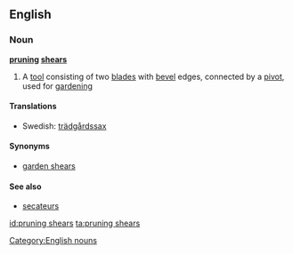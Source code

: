 ==English==
===Noun===
'''[[pruning]] [[shears]]'''
#{{plurale tantum}} A [[tool]] consisting of two [[blade]]s with [[bevel]] edges, connected by a [[pivot]], used for [[gardening]]

====Translations====
{{trans-top|a tool}}
{{trans-mid}}
*Swedish: [[trädgårdssax]] {{c}}
{{trans-bottom}}

[[Category:English nouns]]

====Synonyms====
*[[garden shears]]

====See also====
*[[secateurs]]

[[id:pruning shears]]
[[ta:pruning shears]]